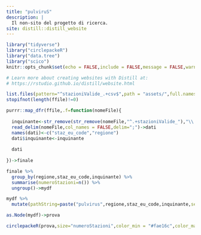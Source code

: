 ```yaml
---
title: "pulviruS"
description: |
  Il non-sito del progetto di ricerca.
site: distill::distill_website
---
```


```r
library("tidyverse")
library("circlepackeR")
library("data.tree")
library("scico")
knitr::opts_chunk$set(echo = FALSE,include = FALSE,message = FALSE,warning = FALSE,eval=TRUE)

# Learn more about creating websites with Distill at:
# https://rstudio.github.io/distill/website.html

```

```r
list.files(pattern="^stazioniValide_.+csv$",path = "assets/",full.names = TRUE)->ffile
stopifnot(length(ffile)!=0)

purrr::map_dfr(ffile,.f=function(nomeFile){
  
  inquinante<-str_remove(str_remove(nomeFile,"^.+stazioniValide_"),"\\.csv$")
  read_delim(nomeFile,col_names = FALSE,delim=";")->dati
  names(dati)<-c("staz_eu_code","regione")
  dati$inquinante<-inquinante
  
  dati
  
})->finale

finale %>%
  group_by(regione,staz_eu_code,inquinante) %>%
  summarise(numeroStazioni=n()) %>%
  ungroup()->mydf

mydf %>%
  mutate(pathString=paste("pulvirus",regione,staz_eu_code,inquinante,sep="/"))->mydf

as.Node(mydf)->prova
```

```r
circlepackeR(prova,size="numeroStazioni",color_min = "#fae16c",color_max = "#ab3d2f")
```